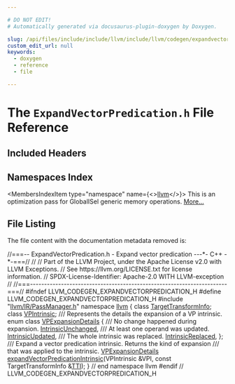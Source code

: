 ```yaml
---

# DO NOT EDIT!
# Automatically generated via docusaurus-plugin-doxygen by Doxygen.

slug: /api/files/include/include/llvm/include/llvm/codegen/expandvectorpredication-h
custom_edit_url: null
keywords:
  - doxygen
  - reference
  - file

---
```





# The `ExpandVectorPredication.h` File Reference

<DoxygenPage pluginConfig={pluginConfig}>



## Included Headers

<IncludesList>
<IncludesListItem
  filePath="llvm/IR/PassManager.h"
  permalink="/docs/api/files/include/include/llvm/include/llvm/ir/passmanager-h"
  isLocal="true" />
</IncludesList>

## Namespaces Index

<MembersIndex>

<MembersIndexItem
  type="namespace"
  name={<><a href="/docs/api/namespaces/llvm">llvm</a></>}>
This is an optimization pass for GlobalISel generic memory operations. <a href="/docs/api/namespaces/llvm/#details">More...</a>
</MembersIndexItem>

</MembersIndex>


## File Listing

The file content with the documentation metadata removed is:

<ProgramListing>

<Link id="l00001" /><CodeLine lineNumber="1"><Highlight kind="comment">//===-- ExpandVectorPredication.h - Expand vector predication ---&#42;- C++ -&#42;-===//</Highlight><Highlight kind="normal"></Highlight></CodeLine>
<Link id="l00002" /><CodeLine lineNumber="2"><Highlight kind="normal"></Highlight><Highlight kind="comment">//</Highlight><Highlight kind="normal"></Highlight></CodeLine>
<Link id="l00003" /><CodeLine lineNumber="3"><Highlight kind="normal"></Highlight><Highlight kind="comment">// Part of the LLVM Project, under the Apache License v2.0 with LLVM Exceptions.</Highlight><Highlight kind="normal"></Highlight></CodeLine>
<Link id="l00004" /><CodeLine lineNumber="4"><Highlight kind="normal"></Highlight><Highlight kind="comment">// See https://llvm.org/LICENSE.txt for license information.</Highlight><Highlight kind="normal"></Highlight></CodeLine>
<Link id="l00005" /><CodeLine lineNumber="5"><Highlight kind="normal"></Highlight><Highlight kind="comment">// SPDX-License-Identifier: Apache-2.0 WITH LLVM-exception</Highlight><Highlight kind="normal"></Highlight></CodeLine>
<Link id="l00006" /><CodeLine lineNumber="6"><Highlight kind="normal"></Highlight><Highlight kind="comment">//</Highlight><Highlight kind="normal"></Highlight></CodeLine>
<Link id="l00007" /><CodeLine lineNumber="7"><Highlight kind="normal"></Highlight><Highlight kind="comment">//===----------------------------------------------------------------------===//</Highlight><Highlight kind="normal"></Highlight></CodeLine>
<Link id="l00008" /><CodeLine lineNumber="8"><Highlight kind="normal"></Highlight></CodeLine>
<Link id="l00009" /><CodeLine lineNumber="9"><Highlight kind="normal"></Highlight><Highlight kind="preprocessor">#ifndef LLVM&#95;CODEGEN&#95;EXPANDVECTORPREDICATION&#95;H</Highlight><Highlight kind="normal"></Highlight></CodeLine>
<Link id="l00010" /><CodeLine lineNumber="10"><Highlight kind="normal"></Highlight><Highlight kind="preprocessor">#define LLVM&#95;CODEGEN&#95;EXPANDVECTORPREDICATION&#95;H</Highlight><Highlight kind="normal"></Highlight></CodeLine>
<Link id="l00011" /><CodeLine lineNumber="11"><Highlight kind="normal"></Highlight></CodeLine>
<Link id="l00012" /><CodeLine lineNumber="12"><Highlight kind="normal"></Highlight><Highlight kind="preprocessor">#include &quot;<a href="/docs/api/files/include/include/llvm/include/llvm/ir/passmanager-h">llvm/IR/PassManager.h</a>&quot;</Highlight><Highlight kind="normal"></Highlight></CodeLine>
<Link id="l00013" /><CodeLine lineNumber="13"><Highlight kind="normal"></Highlight></CodeLine>
<Link id="l00014" /><CodeLine lineNumber="14"><Highlight kind="normal"></Highlight><Highlight kind="keyword">namespace </Highlight><Highlight kind="normal"><a href="/docs/api/namespaces/llvm">llvm</a> &#123;</Highlight></CodeLine>
<Link id="l00015" /><CodeLine lineNumber="15"><Highlight kind="normal"></Highlight></CodeLine>
<Link id="l00016" /><CodeLine lineNumber="16"><Highlight kind="normal"></Highlight><Highlight kind="keyword">class </Highlight><Highlight kind="normal"><a href="/docs/api/classes/llvm/targettransforminfo">TargetTransformInfo</a>;</Highlight></CodeLine>
<Link id="l00017" /><CodeLine lineNumber="17"><Highlight kind="normal"></Highlight><Highlight kind="keyword">class </Highlight><Highlight kind="normal"><a href="/docs/api/classes/llvm/vpintrinsic">VPIntrinsic</a>;</Highlight></CodeLine>
<Link id="l00018" /><CodeLine lineNumber="18"><Highlight kind="normal"></Highlight><Highlight kind="comment"></Highlight></CodeLine>
<Link id="l00019" /><CodeLine lineNumber="19"><Highlight kind="comment">/// Represents the details the expansion of a VP intrinsic.</Highlight><Highlight kind="normal"></Highlight></CodeLine>
<Link id="l00020" /><CodeLine lineNumber="20" lineLink="/docs/api/namespaces/llvm/#ae53f11eb819a6e1a1249ef582fb25010"><Highlight kind="normal"></Highlight><Highlight kind="keyword">enum class</Highlight><Highlight kind="normal"> <a href="/docs/api/namespaces/llvm/#ae53f11eb819a6e1a1249ef582fb25010">VPExpansionDetails</a> &#123;</Highlight><Highlight kind="comment"></Highlight></CodeLine>
<Link id="l00021" /><CodeLine lineNumber="21"><Highlight kind="comment">  /// No change happened during expansion.</Highlight><Highlight kind="normal"></Highlight></CodeLine>
<Link id="l00022" /><CodeLine lineNumber="22" lineLink="/docs/api/namespaces/llvm/#ae53f11eb819a6e1a1249ef582fb25010a237d5181e52c3a0d77bd78abe497ba20"><Highlight kind="normal">  <a href="/docs/api/namespaces/llvm/#ae53f11eb819a6e1a1249ef582fb25010a237d5181e52c3a0d77bd78abe497ba20">IntrinsicUnchanged</a>,</Highlight><Highlight kind="comment"></Highlight></CodeLine>
<Link id="l00023" /><CodeLine lineNumber="23"><Highlight kind="comment">  /// At least one operand was updated.</Highlight><Highlight kind="normal"></Highlight></CodeLine>
<Link id="l00024" /><CodeLine lineNumber="24" lineLink="/docs/api/namespaces/llvm/#ae53f11eb819a6e1a1249ef582fb25010a351b040c4d91b15ed79bdc24968a9283"><Highlight kind="normal">  <a href="/docs/api/namespaces/llvm/#ae53f11eb819a6e1a1249ef582fb25010a351b040c4d91b15ed79bdc24968a9283">IntrinsicUpdated</a>,</Highlight><Highlight kind="comment"></Highlight></CodeLine>
<Link id="l00025" /><CodeLine lineNumber="25"><Highlight kind="comment">  /// The whole intrinsic was replaced.</Highlight><Highlight kind="normal"></Highlight></CodeLine>
<Link id="l00026" /><CodeLine lineNumber="26" lineLink="/docs/api/namespaces/llvm/#ae53f11eb819a6e1a1249ef582fb25010a5adbe9a4214c6ce7438a7afa6c8544ed"><Highlight kind="normal">  <a href="/docs/api/namespaces/llvm/#ae53f11eb819a6e1a1249ef582fb25010a5adbe9a4214c6ce7438a7afa6c8544ed">IntrinsicReplaced</a>,</Highlight></CodeLine>
<Link id="l00027" /><CodeLine lineNumber="27"><Highlight kind="normal">&#125;;</Highlight></CodeLine>
<Link id="l00028" /><CodeLine lineNumber="28"><Highlight kind="normal"></Highlight><Highlight kind="comment"></Highlight></CodeLine>
<Link id="l00029" /><CodeLine lineNumber="29"><Highlight kind="comment">/// Expand a vector predication intrinsic. Returns the kind of expansion</Highlight></CodeLine>
<Link id="l00030" /><CodeLine lineNumber="30"><Highlight kind="comment">/// that was applied to the intrinsic.</Highlight><Highlight kind="normal"></Highlight></CodeLine>
<Link id="l00031" /><CodeLine lineNumber="31"><Highlight kind="normal"><a href="/docs/api/namespaces/llvm/#ae53f11eb819a6e1a1249ef582fb25010">VPExpansionDetails</a></Highlight></CodeLine>
<Link id="l00032" /><CodeLine lineNumber="32"><Highlight kind="normal"><a href="/docs/api/namespaces/llvm/#a98ae6eba06bb737a1dd3e3c4e1662e29">expandVectorPredicationIntrinsic</a>(VPIntrinsic &amp;VPI,</Highlight></CodeLine>
<Link id="l00033" /><CodeLine lineNumber="33"><Highlight kind="normal">                                 </Highlight><Highlight kind="keyword">const</Highlight><Highlight kind="normal"> TargetTransformInfo &amp;<a href="/docs/api/namespaces/llvm/#aa0d69e81725c10fa5407f0bf34462068">TTI</a>);</Highlight></CodeLine>
<Link id="l00034" /><CodeLine lineNumber="34"><Highlight kind="normal"></Highlight></CodeLine>
<Link id="l00035" /><CodeLine lineNumber="35"><Highlight kind="normal">&#125; </Highlight><Highlight kind="comment">// end namespace llvm</Highlight><Highlight kind="normal"></Highlight></CodeLine>
<Link id="l00036" /><CodeLine lineNumber="36"><Highlight kind="normal"></Highlight></CodeLine>
<Link id="l00037" /><CodeLine lineNumber="37"><Highlight kind="normal"></Highlight><Highlight kind="preprocessor">#endif </Highlight><Highlight kind="comment">// LLVM&#95;CODEGEN&#95;EXPANDVECTORPREDICATION&#95;H</Highlight><Highlight kind="normal"></Highlight></CodeLine>

</ProgramListing>

</DoxygenPage>

